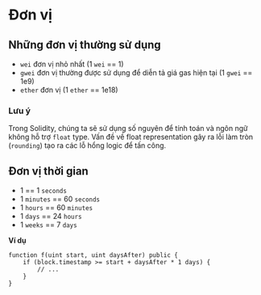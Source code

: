 # Đơn vị

## Những đơn vị thường sử dụng
- `wei` đơn vị nhỏ nhất (1 `wei` == 1)
- `gwei` đơn vị thường được sử dụng để diễn tả giá gas hiện tại (1 `gwei` == 1e9)
- `ether` đơn vị (1 `ether` == 1e18)

### Lưu ý
Trong Solidity, chúng ta sẽ sử dụng số nguyên để tính toán và ngôn ngữ không hỗ trợ `float` type. Vấn đề về float representation gây ra lỗi làm tròn (`rounding`) tạo ra các lỗ hổng logic để tấn công.

## Đơn vị thời gian

- 1 == 1 `seconds`
- 1 `minutes` == 60 `seconds`
- 1 `hours` == 60 `minutes`
- 1 `days` == 24 `hours`
- 1 `weeks` == 7 `days`

**Ví dụ**
```solidity
function f(uint start, uint daysAfter) public {
    if (block.timestamp >= start + daysAfter * 1 days) {
        // ...
    }
}
```